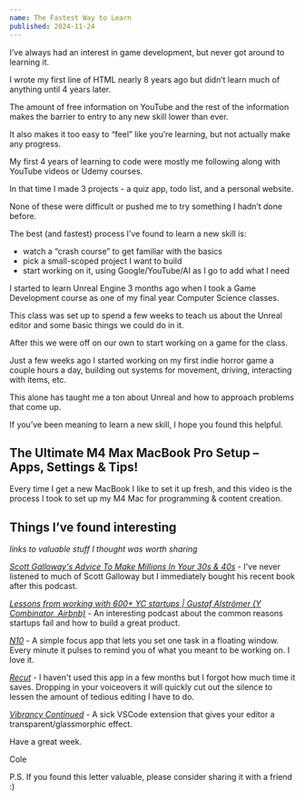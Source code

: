 ```yaml
---
name: The Fastest Way to Learn
published: 2024-11-24
---
```


I’ve always had an interest in game development, but never got around to learning it.

I wrote my first line of HTML nearly 8 years ago but didn’t learn much of anything until 4 years later.

The amount of free information on YouTube and the rest of the information makes the barrier to entry to any new skill lower than ever.

It also makes it too easy to “feel” like you’re learning, but not actually make any progress.

My first 4 years of learning to code were mostly me following along with YouTube videos or Udemy courses.

In that time I made 3 projects - a quiz app, todo list, and a personal website.

None of these were difficult or pushed me to try something I hadn’t done before.

The best (and fastest) process I’ve found to learn a new skill is:

- watch a “crash course” to get familiar with the basics
- pick a small-scoped project I want to build
- start working on it, using Google/YouTube/AI as I go to add what I need

I started to learn Unreal Engine 3 months ago when I took a Game Development course as one of my final year Computer Science classes.

This class was set up to spend a few weeks to teach us about the Unreal editor and some basic things we could do in it.

After this we were off on our own to start working on a game for the class.

Just a few weeks ago I started working on my first indie horror game a couple hours a day, building out systems for movement, driving, interacting with items, etc.

This alone has taught me a ton about Unreal and how to approach problems that come up.

If you’ve been meaning to learn a new skill, I hope you found this helpful.

## The Ultimate M4 Max MacBook Pro Setup – Apps, Settings & Tips!

<VideoPlayer url="https://youtu.be/qSTnLQsB1MQ" />

Every time I get a new MacBook I like to set it up fresh, and this video is the process I took to set up my M4 Mac for programming & content creation.

## Things I’ve found interesting

*links to valuable stuff I thought was worth sharing*

[_Scott Galloway's Advice To Make Millions In Your 30s & 40s_](https://youtu.be/C4ylGGYD-3c?si=PXGjGyY0FqZFWQB1) - I've never listened to much of Scott Galloway but I immediately bought his recent book after this podcast. 

[_Lessons from working with 600+ YC startups | Gustaf Alströmer (Y Combinator, Airbnb)_](https://www.youtube.com/watch?v=ZoKLofsp8u0) - An interesting podcast about the common reasons startups fail and how to build a great product.

[_N10_](https://n10.app/) - A simple focus app that lets you set one task in a floating window. Every minute it pulses to remind you of what you meant to be working on. I love it.

[_Recut_](https://caccamise.link/recut) - I haven't used this app in a few months but I forgot how much time it saves. Dropping in your voiceovers it will quickly cut out the silence to lessen the amount of tedious editing I have to do.

[_Vibrancy Continued_](https://marketplace.visualstudio.com/items?itemName=illixion.vscode-vibrancy-continued) - A sick VSCode extension that gives your editor a transparent/glassmorphic effect.

Have a great week.

Cole

P.S. If you found this letter valuable, please consider sharing it with a friend :)